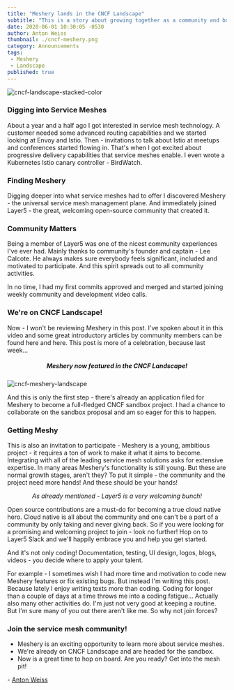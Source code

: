 ```yaml
---
title: "Meshery lands in the CNCF Landscape"
subtitle: "This is a story about growing together as a community and building a project that matters."
date: 2020-06-01 10:30:05 -0530
author: Anton Weiss
thumbnail: ./cncf-meshery.png
category: Announcements
tags:
 - Meshery
 - Landscape
published: true
---
```



<BlogWrapper>

<img src={cncf} className="image-right" alt="cncf-landscape-stacked-color" />

### Digging into Service Meshes

About a year and a half ago I got interested in service mesh technology. A customer needed some advanced routing capabilities and we started looking at Envoy and Istio. Then - invitations to talk about Istio at meetups and conferences started flowing in. That's when I got excited about progressive delivery capabilities that service meshes enable. I even wrote a Kubernetes Istio canary controller - BirdWatch.

### Finding Meshery

Digging deeper into what service meshes had to offer I discovered Meshery - the universal service mesh management plane. And immediately joined Layer5 - the great, welcoming open-source community that created it.

### Community Matters

Being a member of Layer5 was one of the nicest community experiences I've ever had. Mainly thanks to community's founder and captain - Lee Calcote. He always makes sure everybody feels significant, included and motivated to participate. And this spirit spreads out to all community activities.

In no time, I had my first commits approved and merged and started joining weekly community and development video calls.

### We're on CNCF Landscape!

Now - I won't be reviewing Meshery in this post. I've spoken about it in this video and some great introductory articles by community members can be found here and here. This post is more of a celebration, because last week...

<h5 align="center"><i>Meshery now featured in the CNCF Landscape!</i></h5>

<img src={cncfmeshery} className="image-center" alt="cncf-meshery-landscape" />

And this is only the first step - there's already an application filed for Meshery to become a full-fledged CNCF sandbox project. I had a chance to collaborate on the sandbox proposal and am so eager for this to happen.

### Getting Meshy

This is also an invitation to participate - Meshery is a young, ambitious project - it requires a ton of work to make it what it aims to become. Integrating with all of the leading service mesh solutions asks for extensive expertise. In many areas Meshery's functionality is still young. But these are normal growth stages, aren't they? To put it simple - the community and the project need more hands! And these should be your hands!

<p align="center"><i>As already mentioned - Layer5 is a very welcoming bunch!</i></p>

Open source contributions are a must-do for becoming a true cloud native hero. Cloud native is all about the community and one can't be a part of a community by only taking and never giving back. So if you were looking for a promising and welcoming project to join - look no further! Hop on to Layer5 Slack and we'll happily embrace you and help you get started.

And it's not only coding! Documentation, testing, UI design, logos, blogs, videos - you decide where to apply your talent.

For example - I sometimes wish I had more time and motivation to code new Meshery features or fix existing bugs. But instead I'm writing this post. Because lately I enjoy writing texts more than coding. Coding for longer than a couple of days at a time throws me into a coding fatigue… Actually also many other activities do. I'm just not very good at keeping a routine. But I'm sure many of you out there aren't like me. So why not join forces?

### Join the service mesh community!

* Meshery is an exciting opportunity to learn more about service meshes.
* We're already on CNCF Landscape and are headed for the sandbox.
* Now is a great time to hop on board. Are you ready? Get into the mesh pit!

\- [Anton Weiss](https://twitter.com/antweiss)

</BlogWrapper>
